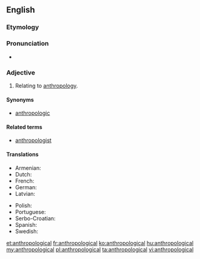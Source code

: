 ==English==

===Etymology===
{{suffix|anthropology|ical}}

===Pronunciation===
* {{a|US}} {{IPA|/æn.θrə.pə.lɑdʒikəl/}}<!--/æn.θɹoʊ.poʊ.lɑd͡ʒ.ɪk.əl/?-->

===Adjective===
{{en-adj}}

# Relating to [[anthropology]].

====Synonyms====
* [[anthropologic]]

====Related terms====
* [[anthropologist]]

====Translations====
{{trans-top|relating to anthropology}}
* Armenian: {{t-|hy|մարդաբանական|tr=mardabanakan}}
* Dutch: {{t-|nl|antropologisch}}
* French: {{t+|fr|anthropologique}}
* German: {{t+|de|anthropologisch}}
* Latvian: {{t-|lv|antropoloģisks}}
{{trans-mid}}
* Polish: {{t+|pl|antropologiczny}}
* Portuguese: {{t-|pt|antropológico}}
* Serbo-Croatian: {{t-|sh|antropološki}}
* Spanish: {{t-|es|antropológico|m}}
* Swedish: {{t-|sv|antropologisk}}
{{trans-bottom}}

[[et:anthropological]]
[[fr:anthropological]]
[[ko:anthropological]]
[[hu:anthropological]]
[[my:anthropological]]
[[pl:anthropological]]
[[ta:anthropological]]
[[vi:anthropological]]